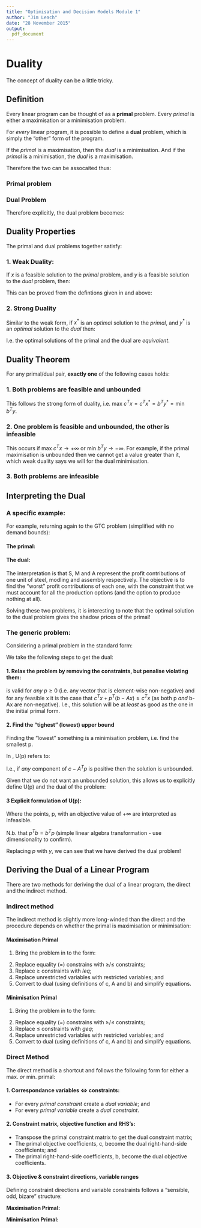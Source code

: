 ```yaml
---
title: "Optimisation and Decision Models Module 1"
author: "Jim Leach"
date: "28 November 2015"
output:
  pdf_document
---
```


# Duality

The concept of duality can be a little tricky.

## Definition

Every linear program can be thought of as a __primal__ problem. Every _primal_ is either a maximisation or a minimisation problem. 

For _every_ linear program, it is possible to define a __dual__ problem, which is simply the "other" form of the program. 

If the _primal_ is a maximisation, then the _dual_ is a minimisation. And if the _primal_ is a minimisation, the _dual_ is a maximisation. 

Therefore the two can be assocaited thus:

### Primal problem

\begin{equation}\label{eq:primal}
\begin{split}
    \text{maximise} \\
        c^Tx \\
    \text{subject to} \\ 
            Ax \leq b \\
            x \in \mathbb{R}_{+}^{n} \\
            \Updownarrow            
\end{split}
\end{equation}


### Dual Problem

\begin{equation}\label{eq:dual}
\begin{split}
    \Updownarrow \\
    \text{minimise} \\
        b^Ty \\
    \text{subject to} \\
        A^Ty \geq c \\
        y \in \mathbb{R}_+^m
\end{split}
\end{equation}


Therefore explicitly, the dual problem becomes:

\begin{equation}
\begin{split}
    \text{minimise} \sum_{i=1}^m b_iy_i \\
    \text{subject to} \sum_{i=1}^m a_{ij} y_i \geq c_j \quad \forall j=1,...n \\
    y_1, ..., y_m \geq 0
\end{split}
\end{equation}

## Duality Properties

The primal and dual problems together satisfy:

### 1. Weak Duality:

If $x$ is a feasible solution to the _primal_ problem, and $y$ is a feasible solution to the _dual_ problem, then:

\begin{equation}
c^Tx\leq b^Ty
\end{equation}

This can be proved from the defintions given in \eqref{eq:primal} and \eqref{eq:dual} above:

\begin{equation}\label{eq:proof}
\begin{split}
    \text{It is known from the dual that: } c \leq A^Ty \\
    \\
    \therefore\quad \text{substituting this in: } c^Tx \leq (A^Ty)^Tx \\
    \\
    \text{this gives:} \\
    c^Tx \leq y^TAx \\
    \\
    \text{(given that } (A^T)^T = A \text{ and } (AB)^T = A^TB^T \text{)}\\
    \\
    \text{We also know that: }Ax \leq b \text{ (from the primal)} \\
    \therefore\quad c^Tx \leq y^Tb \\
    \therefore\quad c^Tx \leq b^Ty
\end{split}
\end{equation}

### 2. Strong Duality

Similar to the weak form, if $x^*$ is an _optimal_ solution to the _primal_, and $y^*$ is an _optimal_ solution to the _dual_ then:

\begin{equation}\label{eq:strong}
c^Tx^* = b^Ty^*
\end{equation}

I.e. the optimal solutions of the primal and the dual are _equivalent_.

## Duality Theorem

For any primal/dual pair, __exactly one__ of the following cases holds:

### 1. Both problems are feasible and unbounded

This follows the strong form of duality, i.e. $\text{max } c^Tx = c^Tx^* = b^Ty^* = \text{min } b^Ty$.

### 2. One problem is feasible and unbounded, the other is infeasible

This occurs if $\text{max } c^Tx \rightarrow +\infty$ or $\text{min } b^Ty \rightarrow - \infty$. For example, if the primal maximisation is unbounded then we cannot get a value greater than it, which weak duality says we will for the dual minimisation.

### 3. Both problems are infeasible

## Interpreting the Dual

### A specific example:

For example, returning again to the GTC problem (simplified with no demand bounds):

#### The primal:

\begin{equation}
\begin{split}
\text{max } 0.13W + 0.10P \\
\text{subject to:}\\
1.5W + 1.0P \leq 27000 \\
1.0W + 1.0P \leq 21000 \\
0.3W + 0.5P \leq 9000 \\
W, P \geq 0
\end{split}
\end{equation}

#### The dual:

\begin{equation}
\begin{split}
\text{min } 27000S + 21000M + 9000A \\
\text{subject to:} \\
1.5S + 1.0M + 0.3A \geq 0.13 \\
1.0S + 1.0M + 0.5A \geq 0.10 \\
S, M, A, \geq 0
\end{split}
\end{equation}

The interpretation is that S, M and A represent the profit contributions of one unit of steel, modling and assembly respectively. The objective is to find the "worst" profit contributions of each one, with the constraint that we must account for all the production options (and the option to produce nothing at all).

Solving these two problems, it is interesting to note that the optimal solution to the dual problem gives the shadow prices of the primal!

### The generic problem:

Considering a primal problem in the standard form:

\begin{equation}\label{eq:primal2}
\begin{split}
    \text{maximise} \\
        c^Tx \\
    \text{subject to} \\ 
            Ax \leq b \\
            x \in \mathbb{R}_{+}^{n}
\end{split}
\end{equation}

We take the following steps to get the dual:

#### 1. Relax the problem by removing the constraints, but penalise violating them:

\begin{equation} \label{eq:relax}
U(p) = \begin{split} \text{max } c^Tx + p^T(b-Ax) \\ \text{s.t. } x \in \mathbb{R}_+^n \end{split}
\end{equation}

\eqref{eq:relax} is valid for _any_ $p \geq 0$ (i.e. any vector that is element-wise non-negative) and for any feasible x it is the case that $c^Tx + p^T(b-Ax)\geq c^Tx$ (as both p _and_ b-Ax are non-negative). I.e., this solution will be at _least_ as good as the one in the initial primal form. 

#### 2. Find the "tighest" (lowest) upper bound

Finding the "lowest" something is a minimisation problem, i.e. find the smallest p.

\begin{equation} \label{eq:min_up}
\begin{split}
\text{minimise } U(p) \\
\text{s.t. } p\in\mathbb{R}_+^m
\end{split}
\end{equation}

In \eqref{eq:min_up}, U(p) refers to:

\begin{equation}
\begin{split}
U(p) = \text{maximise } c^Tx + p^T(b - Ax) \\
\\
= \text{maximise } p^Tb + (c - A^Tp)^Tx \\
\text{ (As neither p nor b directly depend on x)} \\
\\
= p^Tb + \text{maximise } (c - A^Tp)^Tx \\
= \begin{cases} 
        p^Tb\text{ if }c-A^Tp \leq 0 \\ 
        + \infty \text{ otherwise} 
    \end{cases}
\end{split}
\end{equation}

I.e., if _any_  component of $c-A^Tp$ is positive then the solution is unbounded. 

Given that we do not want an unbounded solution, this allows us to explicitly define U(p) and the dual of the problem:

#### 3 Explicit formulation of U(p):

\begin{equation}
\begin{split}
\text{minimse } b^Tp \\
\text{s.t. } \\
A^Tp \geq c \\
p\in\mathbb{R}_+^m
\end{split}
\end{equation}

Where the points, p, with an objective value of $+\infty$ are interpreted as infeasible.

N.b. that $p^Tb = b^Tp$ (simple linear algebra transformation - use dimensionality to confirm).

Replacing $p$ with $y$, we can see that we have derived the dual problem!

## Deriving the Dual of a Linear Program

There are two methods for deriving the dual of a linear program, the direct and the indirect method.

### Indirect method

The indirect method is slightly more long-winded than the direct and the procedure depends on whether the primal is maximisation or minimisation:

#### Maximisation Primal

1. Bring the problem in to the form:

\begin{equation}
\begin{split}
\text{maximise } c^Tx \\
\text{s.t.} \\
    Ax\leq b \\
    x \in \mathbb{R}_+^n
\end{split}\end{equation}

2. Replace equality (=) constrains with $\geq$/$\leq$ constraints;
3. Replace $\geq$ constraints with $leq$; 
4. Replace unrestricted variables with restricted variables; and
5. Convert to dual (using definitions of c, A and b) and simplify equations.

#### Minimisation Primal

1. Bring the problem in to the form:

\begin{equation}
\begin{split}
\text{minimise } b^Ty \\
\text{s.t.} \\
    A^Ty \geq c \\
    y \in \mathbb{R}_+^n
\end{split}\end{equation}

2. Replace equality (=) constrains with $\geq$/$\leq$ constraints;
3. Replace $\leq$ constraints with $geq$; 
4. Replace unrestricted variables with restricted variables; and
5. Convert to dual (using definitions of c, A and b) and simplify equations.

### Direct Method

The direct method is a shortcut and follows the following form for either a max. _or_ min. primal:

#### 1. Correspondance variables $\Leftrightarrow$ constraints:

* For every _primal constraint_ create a _dual variable_; and
* For every _primal variable_ create a _dual constraint_.

#### 2. Constraint matrix, objective function and RHS's:

* Transpose the primal constraint matrix to get the dual constraint matrix;
* The primal objective coefficients, c, become the dual right-hand-side coefficients; and
* The primal right-hand-side coefficients, b, become the dual objective coefficients.

#### 3. Objective & constraint directions, variable ranges

Defining constraint directions and variable constraints follows a "sensible, odd, bizare" structure:

__Maximisation Primal:__

\begin{tabular}{c c c}
 i-th primal constraint & i-th dual variable & SOB \\ \hline
 $a_i^Tx\leq b_i$ & $y_i \geq 0$ & sensible - we expect we can only take values "up to" something\\
 $a_i^Tx = b_i$ & $y_i \text{ unrestricted}$ & odd \\
 $a_i^Tx\geq b_i$ & $y_i \leq 0$ & bizarre - we're maximising something that can go up to $+\infty$
\end{tabular}

\begin{tabular}{c c c}
 i-th primal variable & i-th dual constraint & SOB \\ \hline
 $x_i \geq 0$ & $a_j^Ty \geq c_j$ & sensible - we expect non-negative values in maximisation\\
 $x_i \text{unrestricted}$ & $a_j^Ty = c_j$ & odd \\
 $x_i \leq 0$ & $a_j^Ty \leq c_j$ & bizarre - we dont't expect negative values in maximisation
\end{tabular}




__Minimisation Primal:__

\begin{tabular}{c c c}
 i-th primal constraint & i-th dual variable & SOB \\ \hline
 $a_i^Tx\geq b_i$ & $y_i \geq 0$ & sensible - we expect we can only take values above something\\
 $a_i^Tx = b_i$ & $y_i \text{ unrestricted}$ & odd \\
 $a_i^Tx\leq b_i$ & $y_i \leq 0$ & bizarre - we're minimising something that can go down to $-\infty$
\end{tabular}

\begin{tabular}{c c c}
 i-th primal variable & i-th dual constraint & SOB \\ \hline
 $x_i \geq 0$ & $a_j^Ty \leq c_j$ & sensible - we expect non-negative values\\
 $x_i \text{unrestricted}$ & $a_j^Ty = c_j$ & odd \\
 $x_i \leq 0$ & $a_j^Ty \geq c_j$ & bizarre - we're minimising something that can go down to $-\infty$
\end{tabular}